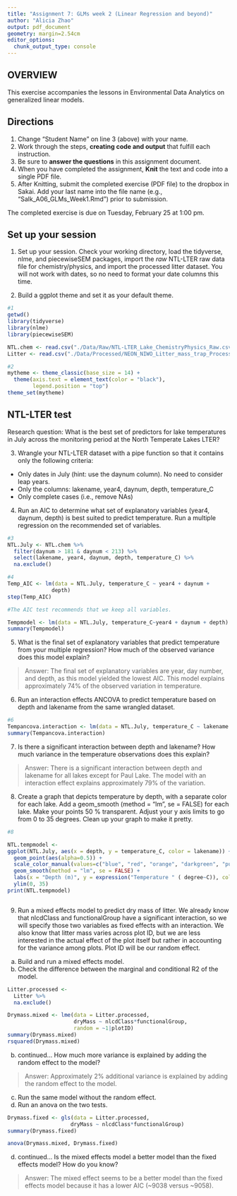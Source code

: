 ```yaml
---
title: "Assignment 7: GLMs week 2 (Linear Regression and beyond)"
author: "Alicia Zhao"
output: pdf_document
geometry: margin=2.54cm
editor_options: 
  chunk_output_type: console
---
```


## OVERVIEW

This exercise accompanies the lessons in Environmental Data Analytics on generalized linear models. 

## Directions
1. Change "Student Name" on line 3 (above) with your name.
3. Work through the steps, **creating code and output** that fulfill each instruction.
4. Be sure to **answer the questions** in this assignment document.
6. When you have completed the assignment, **Knit** the text and code into a single PDF file.
8. After Knitting, submit the completed exercise (PDF file) to the dropbox in Sakai. Add your last name into the file name (e.g., "Salk_A06_GLMs_Week1.Rmd") prior to submission.

The completed exercise is due on Tuesday, February 25 at 1:00 pm.

## Set up your session 
1. Set up your session. Check your working directory, load the tidyverse, nlme, and piecewiseSEM packages, import the *raw* NTL-LTER raw data file for chemistry/physics, and import the processed litter dataset. You will not work with dates, so no need to format your date columns this time.

2. Build a ggplot theme and set it as your default theme.

```r
#1
getwd()
library(tidyverse)
library(nlme)
library(piecewiseSEM)

NTL.chem <- read.csv("./Data/Raw/NTL-LTER_Lake_ChemistryPhysics_Raw.csv")
Litter <- read.csv("./Data/Processed/NEON_NIWO_Litter_mass_trap_Processed.csv")

#2
mytheme <- theme_classic(base_size = 14) +
  theme(axis.text = element_text(color = "black"), 
        legend.position = "top")
theme_set(mytheme)


```


## NTL-LTER test
Research question: What is the best set of predictors for lake temperatures in July across the monitoring period at the North Temperate Lakes LTER? 

3. Wrangle your NTL-LTER dataset with a pipe function so that it contains only the following criteria: 

* Only dates in July (hint: use the daynum column). No need to consider leap years.
* Only the columns: lakename, year4, daynum, depth, temperature_C
* Only complete cases (i.e., remove NAs)

4. Run an AIC to determine what set of explanatory variables (year4, daynum, depth) is best suited to predict temperature. Run a multiple regression on the recommended set of variables. 

```r
#3
NTL.July <- NTL.chem %>%
  filter(daynum > 181 & daynum < 213) %>%
  select(lakename, year4, daynum, depth, temperature_C) %>%
  na.exclude()

#4
Temp_AIC <- lm(data = NTL.July, temperature_C ~ year4 + daynum + 
              depth)
step(Temp_AIC)

#The AIC test recommends that we keep all variables. 

Tempmodel <- lm(data = NTL.July, temperature_C~year4 + daynum + depth)
summary(Tempmodel)


```

5. What is the final set of explanatory variables that predict temperature from your multiple regression? How much of the observed variance does this model explain?

> Answer: The final set of explanatory variables are year, day number, and depth, as this model yielded the lowest AIC. This model explains approximately 74% of the observed variation in temperature. 

6. Run an interaction effects ANCOVA to predict temperature based on depth and lakename from the same wrangled dataset.

```r
#6
Tempancova.interaction <- lm(data = NTL.July, temperature_C ~ lakename * depth)
summary(Tempancova.interaction)
```

7. Is there a significant interaction between depth and lakename? How much variance in the temperature observations does this explain?

> Answer: There is a significant interaction between depth and lakename for all lakes except for Paul Lake. The model with an interaction effect explains approximately 79% of the variation. 

8. Create a graph that depicts temperature by depth, with a separate color for each lake. Add a geom_smooth (method = "lm", se = FALSE) for each lake. Make your points 50 % transparent. Adjust your y axis limits to go from 0 to 35 degrees. Clean up your graph to make it pretty. 

```r
#8

NTL.tempmodel <-
ggplot(NTL.July, aes(x = depth, y = temperature_C, color = lakename)) +
  geom_point(aes(alpha=0.5)) +
  scale_color_manual(values=c("blue", "red", "orange", "darkgreen", "purple", "hotpink", "black", "gray", "brown")) +
  geom_smooth(method = "lm", se = FALSE) +
  labs(x = "Depth (m)", y = expression("Temperature " ( degree~C)), color = "")+
  ylim(0, 35)
print(NTL.tempmodel)



```

9. Run a mixed effects model to predict dry mass of litter. We already know that nlcdClass and functionalGroup have a significant interaction, so we will specify those two variables as fixed effects with an interaction. We also know that litter mass varies across plot ID, but we are less interested in the actual effect of the plot itself but rather in accounting for the variance among plots. Plot ID will be our random effect.

a. Build and run a mixed effects model.
b. Check the difference between the marginal and conditional R2 of the model. 

```r
Litter.processed <- 
  Litter %>%
  na.exclude()

Drymass.mixed <- lme(data = Litter.processed,
                     dryMass ~ nlcdClass*functionalGroup, 
                     random = ~1|plotID)
summary(Drymass.mixed)
rsquared(Drymass.mixed)


```

b. continued... How much more variance is explained by adding the random effect to the model? 

> Answer: Approximately 2% additional variance is explained by adding the random effect to the model. 

c. Run the same model without the random effect.
d. Run an anova on the two tests. 
```r
 
Drymass.fixed <- gls(data = Litter.processed,
                    dryMass ~ nlcdClass*functionalGroup)
summary(Drymass.fixed)

anova(Drymass.mixed, Drymass.fixed)

```

d. continued... Is the mixed effects model a better model than the fixed effects model? How do you know?

> Answer: The mixed effect seems to be a better model than the fixed effects model because it has a lower AIC (~9038 versus ~9058). 